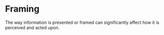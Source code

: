 # Framing

The way information is presented or framed can significantly affect how it is perceived and acted upon.